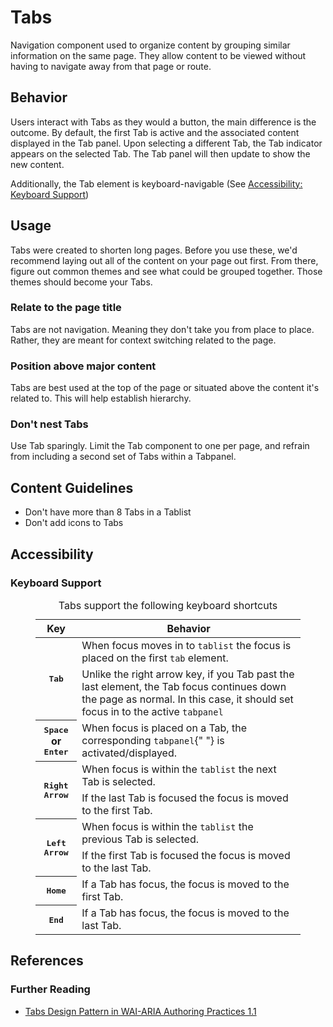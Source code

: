 
<Meta anchor />

# Tabs

Navigation component used to organize content by grouping similar information on the same page. They allow content to be viewed without having to navigate away from that page or route.

<Canvas>
  <Story id="mui-components-tabs--default" />
</Canvas>

## Behavior

Users interact with Tabs as they would a button, the main difference is the outcome. By default, the first Tab is active and the associated content displayed in the Tab panel. Upon selecting a different Tab, the Tab indicator appears on the selected Tab. The Tab panel will then update to show the new content.

Additionally, the Tab element is keyboard-navigable (See [Accessibility: Keyboard Support](#keyboard-support))

## Usage

Tabs were created to shorten long pages. Before you use these, we'd recommend laying
out all of the content on your page out first. From there, figure out common themes and
see what could be grouped together. Those themes should become your Tabs.

### Relate to the page title

Tabs are not navigation. Meaning they don't take you from place to place. Rather, they are meant for context switching related to the page.

### Position above major content

Tabs are best used at the top of the page or situated above the content it's related to. This will help establish hierarchy.

### Don't nest Tabs

Use Tab sparingly. Limit the Tab component to one per page, and refrain from including a second set of Tabs within a Tabpanel.

## Content Guidelines

- Don't have more than 8 Tabs in a Tablist
- Don't add icons to Tabs

## Accessibility

### Keyboard Support

<figure class="ods-table--figure">
  <table class="ods-table">
    <caption>Tabs support the following keyboard shortcuts</caption>
    <thead>
      <tr>
        <th scope="column">Key</th>
        <th scope="column">Behavior</th>
      </tr>
    </thead>
    <tbody>
      <tr>
        <th scope="row" rowspan="2">
          <kbd>Tab</kbd>
        </th>
        <td>
          When focus moves in to <code>tablist</code> the focus is placed on the
          first <code>tab</code> element.
        </td>
      </tr>
      <tr>
        <td>
          Unlike the right arrow key, if you Tab past the last element, the Tab
          focus continues down the page as normal. In this case, it should set
          focus in to the active <code>tabpanel</code>
        </td>
      </tr>
      <tr>
        <th scope="row">
          <kbd>Space</kbd> or <kbd>Enter</kbd>
        </th>
        <td>
          When focus is placed on a Tab, the corresponding <code>tabpanel</code>{" "}
          is activated/displayed.
        </td>
      </tr>
      <tr>
        <th scope="row" rowspan="2">
          <kbd>Right Arrow</kbd>
        </th>
        <td>
          When focus is within the <code>tablist</code> the next Tab is
          selected.
        </td>
      </tr>
      <tr>
        <td>If the last Tab is focused the focus is moved to the first Tab.</td>
      </tr>
      <tr>
        <th scope="row" rowspan="2">
          <kbd>Left Arrow</kbd>
        </th>
        <td>
          When focus is within the <code>tablist</code> the previous Tab is
          selected.
        </td>
      </tr>
      <tr>
        <td>If the first Tab is focused the focus is moved to the last Tab.</td>
      </tr>
      <tr>
        <th scope="row">
          <kbd>Home</kbd>
        </th>
        <td>If a Tab has focus, the focus is moved to the first Tab.</td>
      </tr>
      <tr>
        <th scope="row">
          <kbd>End</kbd>
        </th>
        <td>If a Tab has focus, the focus is moved to the last Tab.</td>
      </tr>
    </tbody>
  </table>
</figure>

## References

### Further Reading

- [Tabs Design Pattern in WAI-ARIA Authoring Practices 1.1](https://www.w3.org/TR/wai-aria-practices-1.1/#tabpanel)
